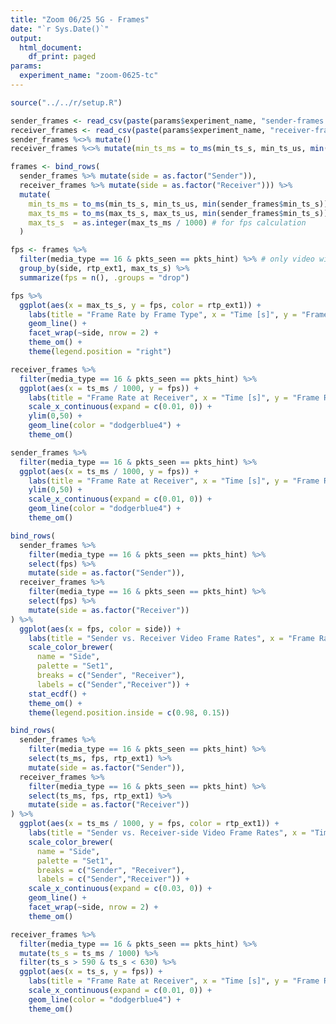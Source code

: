 ```yaml
---
title: "Zoom 06/25 5G - Frames"
date: "`r Sys.Date()`"
output:
  html_document:
    df_print: paged
params:
  experiment_name: "zoom-0625-tc"
---
```


```R
source("../../r/setup.R")
```

```r
sender_frames <- read_csv(paste(params$experiment_name, "sender-frames.csv", sep = "-"), col_types = "nciciiffnnnnniiiin")
receiver_frames <- read_csv(paste(params$experiment_name, "receiver-frames.csv", sep = "-"), col_types = "nciciiffnnnnniiiin")
sender_frames %<>% mutate()
receiver_frames %<>% mutate(min_ts_ms = to_ms(min_ts_s, min_ts_us, min(sender_frames$min_ts_s)))
```

```r
frames <- bind_rows(
  sender_frames %>% mutate(side = as.factor("Sender")),
  receiver_frames %>% mutate(side = as.factor("Receiver"))) %>%
  mutate(
    min_ts_ms = to_ms(min_ts_s, min_ts_us, min(sender_frames$min_ts_s)),
    max_ts_ms = to_ms(max_ts_s, max_ts_us, min(sender_frames$min_ts_s)),
    max_ts_s  = as.integer(max_ts_ms / 1000) # for fps calculation
  )
```

```r
fps <- frames %>%
  filter(media_type == 16 & pkts_seen == pkts_hint) %>% # only video without FEC
  group_by(side, rtp_ext1, max_ts_s) %>%
  summarize(fps = n(), .groups = "drop")
```

```r
fps %>%
  ggplot(aes(x = max_ts_s, y = fps, color = rtp_ext1)) +
    labs(title = "Frame Rate by Frame Type", x = "Time [s]", y = "Frame Rate [fps]", color = "SVC Frame Type") +
    geom_line() +
    facet_wrap(~side, nrow = 2) +
    theme_om() +
    theme(legend.position = "right")
```









```r
receiver_frames %>%
  filter(media_type == 16 & pkts_seen == pkts_hint) %>%
  ggplot(aes(x = ts_ms / 1000, y = fps)) +
    labs(title = "Frame Rate at Receiver", x = "Time [s]", y = "Frame Rate [fps]") +
    scale_x_continuous(expand = c(0.01, 0)) +
    ylim(0,50) +
    geom_line(color = "dodgerblue4") +
    theme_om()
```

```r
sender_frames %>%
  filter(media_type == 16 & pkts_seen == pkts_hint) %>%
  ggplot(aes(x = ts_ms / 1000, y = fps)) +
    labs(title = "Frame Rate at Receiver", x = "Time [s]", y = "Frame Rate [fps]") +
    ylim(0,50) +
    scale_x_continuous(expand = c(0.01, 0)) +
    geom_line(color = "dodgerblue4") +
    theme_om()
```

```r
bind_rows(
  sender_frames %>% 
    filter(media_type == 16 & pkts_seen == pkts_hint) %>%
    select(fps) %>%
    mutate(side = as.factor("Sender")),
  receiver_frames %>% 
    filter(media_type == 16 & pkts_seen == pkts_hint) %>%
    select(fps) %>%
    mutate(side = as.factor("Receiver"))
) %>%
  ggplot(aes(x = fps, color = side)) +
    labs(title = "Sender vs. Receiver Video Frame Rates", x = "Frame Rate [fps]", y = "CDF") +
    scale_color_brewer(
      name = "Side",
      palette = "Set1",
      breaks = c("Sender", "Receiver"),
      labels = c("Sender","Receiver")) +
    stat_ecdf() +
    theme_om() +
    theme(legend.position.inside = c(0.98, 0.15))
```
```r
bind_rows(
  sender_frames %>% 
    filter(media_type == 16 & pkts_seen == pkts_hint) %>%
    select(ts_ms, fps, rtp_ext1) %>%
    mutate(side = as.factor("Sender")),
  receiver_frames %>% 
    filter(media_type == 16 & pkts_seen == pkts_hint) %>%
    select(ts_ms, fps, rtp_ext1) %>%
    mutate(side = as.factor("Receiver"))
) %>%
  ggplot(aes(x = ts_ms / 1000, y = fps, color = rtp_ext1)) +
    labs(title = "Sender vs. Receiver-side Video Frame Rates", x = "Time [s]", y = "Frame Rate [fps]") +
    scale_color_brewer(
      name = "Side",
      palette = "Set1",
      breaks = c("Sender", "Receiver"),
      labels = c("Sender","Receiver")) +
    scale_x_continuous(expand = c(0.03, 0)) +
    geom_line() +
    facet_wrap(~side, nrow = 2) +
    theme_om()
```





```r
receiver_frames %>%
  filter(media_type == 16 & pkts_seen == pkts_hint) %>%
  mutate(ts_s = ts_ms / 1000) %>%
  filter(ts_s > 590 & ts_s < 630) %>%
  ggplot(aes(x = ts_s, y = fps)) +
    labs(title = "Frame Rate at Receiver", x = "Time [s]", y = "Frame Rate [fps]") +
    scale_x_continuous(expand = c(0.01, 0)) +
    geom_line(color = "dodgerblue4") +
    theme_om()
```

